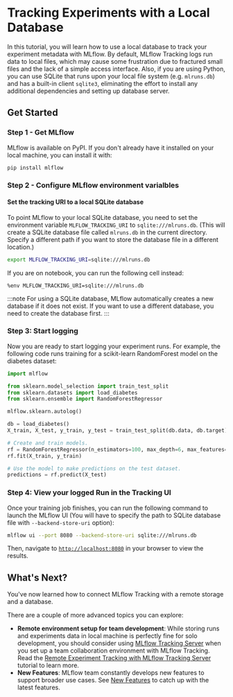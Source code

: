 # Tracking Experiments with a Local Database

In this tutorial, you will learn how to use a local database to track your experiment metadata with MLflow. By default, MLflow Tracking logs run data to local files,
which may cause some frustration due to fractured small files and the lack of a simple access interface. Also, if you are using Python, you can use SQLite that runs
upon your local file system (e.g. `mlruns.db`) and has a built-in client `sqlite3`, eliminating the effort to install any additional dependencies and setting up database server.

## Get Started

### Step 1 - Get MLflow

MLflow is available on PyPI. If you don't already have it installed on your local machine, you can install it with:

```bash
pip install mlflow
```

### Step 2 - Configure MLflow environment varialbles

#### Set the tracking URI to a local SQLite database

To point MLflow to your local SQLite database, you need to set the environment variable `MLFLOW_TRACKING_URI` to `sqlite:///mlruns.db`.
(This will create a SQLite database file called `mlruns.db` in the current directory. Specify a different path if you want to store the database file in a different location.)

```bash
export MLFLOW_TRACKING_URI=sqlite:///mlruns.db
```

If you are on notebook, you can run the following cell instead:

```
%env MLFLOW_TRACKING_URI=sqlite:///mlruns.db
```

:::note
For using a SQLite database, MLflow automatically creates a new database if it does not exist. If you want to use a different database, you need to create the database first.
:::

### Step 3: Start logging

Now you are ready to start logging your experiment runs. For example, the following code runs training for a scikit-learn RandomForest model on the diabetes dataset:

```python
import mlflow

from sklearn.model_selection import train_test_split
from sklearn.datasets import load_diabetes
from sklearn.ensemble import RandomForestRegressor

mlflow.sklearn.autolog()

db = load_diabetes()
X_train, X_test, y_train, y_test = train_test_split(db.data, db.target)

# Create and train models.
rf = RandomForestRegressor(n_estimators=100, max_depth=6, max_features=3)
rf.fit(X_train, y_train)

# Use the model to make predictions on the test dataset.
predictions = rf.predict(X_test)
```

### Step 4: View your logged Run in the Tracking UI

Once your training job finishes, you can run the following command to launch the MLflow UI (You will have to specify the path to SQLite database file with `--backend-store-uri` option):

```bash
mlflow ui --port 8080 --backend-store-uri sqlite:///mlruns.db
```

Then, navigate to [`http://localhost:8080`](http://localhost:8080) in your browser to view the results.

## What's Next?

You've now learned how to connect MLflow Tracking with a remote storage and a database.

There are a couple of more advanced topics you can explore:

- **Remote environment setup for team development**: While storing runs and experiments data in local machine is perfectly fine for solo development, you should
  consider using [MLflow Tracking Server](/traking#tracking_server) when you set up a team collaboration environment with MLflow Tracking. Read the
  [Remote Experiment Tracking with MLflow Tracking Server](../remote-server) tutorial to learn more.
- **New Features**: MLflow team constantly develops new features to support broader use cases. See [New Features](/new-features) to catch up with the latest features.
